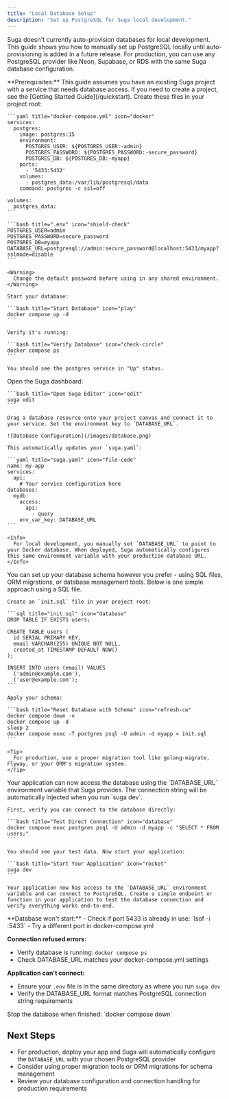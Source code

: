 ```yaml
---
title: "Local Database Setup"
description: "Set up PostgreSQL for Suga local development."
---
```


Suga doesn't currently auto-provision databases for local development. This guide shows you how to manually set up PostgreSQL locally until auto-provisioning is added in a future release. For production, you can use any PostgreSQL provider like Neon, Supabase, or RDS with the same Suga database configuration.

<Note>
  **Prerequisites:** This guide assumes you have an existing Suga project with a service that needs database access. If you need to create a project, see the [Getting Started Guide](/quickstart).
</Note>

<Steps>
  <Step title="Setup PostgreSQL with Docker" icon="docker">
    Create these files in your project root:

    ```yaml title="docker-compose.yml" icon="docker"
    services:
      postgres:
        image: postgres:15
        environment:
          POSTGRES_USER: ${POSTGRES_USER:-admin}
          POSTGRES_PASSWORD: ${POSTGRES_PASSWORD:-secure_password}
          POSTGRES_DB: ${POSTGRES_DB:-myapp}
        ports:
          - '5433:5432'
        volumes:
          - postgres_data:/var/lib/postgresql/data
        command: postgres -c ssl=off

    volumes:
      postgres_data:
    ```

    ```bash title=".env" icon="shield-check"
    POSTGRES_USER=admin
    POSTGRES_PASSWORD=secure_password
    POSTGRES_DB=myapp
    DATABASE_URL=postgresql://admin:secure_password@localhost:5433/myapp?sslmode=disable
    ```

    <Warning>
      Change the default password before using in any shared environment.
    </Warning>

    Start your database:

    ```bash title="Start Database" icon="play"
    docker compose up -d
    ```

    Verify it's running:

    ```bash title="Verify Database" icon="check-circle"
    docker compose ps
    ```

    You should see the postgres service in "Up" status.
  </Step>

  <Step title="Configure Database in Suga" icon="settings">
    Open the Suga dashboard:

    ```bash title="Open Suga Editor" icon="edit"
    suga edit
    ```

    Drag a database resource onto your project canvas and connect it to your service. Set the environment key to `DATABASE_URL`.

    ![Database Configuration](/images/database.png)

    This automatically updates your `suga.yaml`:

    ```yaml title="suga.yaml" icon="file-code"
    name: my-app
    services:
      api:
        # Your service configuration here
    databases:
      mydb:
        access:
          api:
            - query
        env_var_key: DATABASE_URL
    ```

    <Info>
      For local development, you manually set `DATABASE_URL` to point to your Docker database. When deployed, Suga automatically configures this same environment variable with your production database URL.
    </Info>
  </Step>

  <Step title="Initialize Database Schema" icon="database">
    You can set up your database schema however you prefer - using SQL files, ORM migrations, or database management tools. Below is one simple approach using a SQL file.

    Create an `init.sql` file in your project root:

    ```sql title="init.sql" icon="database"
    DROP TABLE IF EXISTS users;

    CREATE TABLE users (
      id SERIAL PRIMARY KEY,
      email VARCHAR(255) UNIQUE NOT NULL,
      created_at TIMESTAMP DEFAULT NOW()
    );

    INSERT INTO users (email) VALUES
      ('admin@example.com'),
      ('user@example.com');
    ```

    Apply your schema:

    ```bash title="Reset Database with Schema" icon="refresh-cw"
    docker compose down -v
    docker compose up -d
    sleep 2
    docker compose exec -T postgres psql -U admin -d myapp < init.sql
    ```

    <Tip>
      For production, use a proper migration tool like golang-migrate, Flyway, or your ORM's migration system.
    </Tip>
  </Step>

  <Step title="Test Your Database Connection" icon="plug">
    Your application can now access the database using the `DATABASE_URL` environment variable that Suga provides. The connection string will be automatically injected when you run `suga dev`.

    First, verify you can connect to the database directly:

    ```bash title="Test Direct Connection" icon="database"
    docker compose exec postgres psql -U admin -d myapp -c "SELECT * FROM users;"
    ```

    You should see your test data. Now start your application:

    ```bash title="Start Your Application" icon="rocket"
    suga dev
    ```

    Your application now has access to the `DATABASE_URL` environment variable and can connect to PostgreSQL. Create a simple endpoint or function in your application to test the database connection and verify everything works end-to-end.
  </Step>
</Steps>

<Expandable title="Troubleshooting" defaultOpen={false}>
  **Database won't start:**
  - Check if port 5433 is already in use: `lsof -i :5433`
  - Try a different port in docker-compose.yml

  **Connection refused errors:**
  - Verify database is running: `docker compose ps`
  - Check DATABASE_URL matches your docker-compose.yml settings

  **Application can't connect:**
  - Ensure your `.env` file is in the same directory as where you run `suga dev`
  - Verify the DATABASE_URL format matches PostgreSQL connection string requirements
</Expandable>

<Info>
  Stop the database when finished: `docker compose down`
</Info>

## Next Steps

- For production, deploy your app and Suga will automatically configure the `DATABASE_URL` with your chosen PostgreSQL provider
- Consider using proper migration tools or ORM migrations for schema management  
- Review your database configuration and connection handling for production requirements
